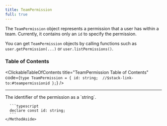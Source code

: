 ```yaml
---
title: TeamPermission
full: true
---
```


The `TeamPermission` object represents a permission that a user has within a team. Currently, it contains only an `id` to specify the permission.

You can get `TeamPermission` objects by calling functions such as `user.getPermission(...)` or `user.listPermissions()`.

### Table of Contents

<ClickableTableOfContents title="TeamPermission Table of Contents" code={`type TeamPermission = {
    id: string;  //$stack-link-to:#teampermissionid
};`} />

---

<CollapsibleTypesSection type="teamPermission" property="id" defaultOpen={false}>
  <MethodLayout>
    <MethodContent>
      The identifier of the permission as a `string`.
    </MethodContent>
    <MethodAside title="Type Definition">

      ```typescript
      declare const id: string;
      ```
    </MethodAside>
  </MethodLayout>
</CollapsibleTypesSection>
